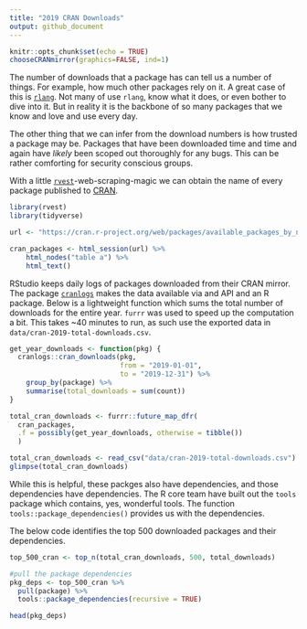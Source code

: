 ```yaml
---
title: "2019 CRAN Downloads"
output: github_document
---
```


```r
knitr::opts_chunk$set(echo = TRUE)
chooseCRANmirror(graphics=FALSE, ind=1)
```

The number of downloads that a package has can tell us a number of things. For example, how much other packages rely on it. A great case of this is [`rlang`](https://github.com/r-lib/rlang). Not many of use `rlang`, know what it does, or even bother to dive into it. But in reality it is the backbone of so many packages that we know and love and use every day. 

The other thing that we can infer from the download numbers is how trusted a package may be. Packages that have been downloaded time and time and again have _likely_ been scoped out thoroughly for any bugs. This can be rather comforting for security conscious groups.

With a little [`rvest`](https://github.com/tidyverse/rvest)-web-scraping-magic we can obtain the name of every package published to [CRAN](https://cran.r-project.org/). 

```r
library(rvest)
library(tidyverse)

url <- "https://cran.r-project.org/web/packages/available_packages_by_name.html"

cran_packages <- html_session(url) %>% 
    html_nodes("table a") %>% 
    html_text()
```

RStudio keeps daily logs of packages downloaded from their CRAN mirror. The package [`cranlogs`](https://r-hub.github.io/cranlogs) makes the data available via and API and an R package. Below is a lightweight function which sums the total number of downloads for the entire year. `furrr` was used to speed up the computation a bit. This takes ~40 minutes to run, as such use the exported data in `data/cran-2019-total-downloads.csv`. 

```r
get_year_downloads <- function(pkg) {
  cranlogs::cran_downloads(pkg, 
                           from = "2019-01-01",
                           to = "2019-12-31") %>% 
    group_by(package) %>% 
    summarise(total_downloads = sum(count))
}

total_cran_downloads <- furrr::future_map_dfr(
  cran_packages, 
  .f = possibly(get_year_downloads, otherwise = tibble())
  )
```


```r
total_cran_downloads <- read_csv("data/cran-2019-total-downloads.csv")
glimpse(total_cran_downloads)
```

While this is helpful, these packges also have dependencies, and those dependencies have dependencies. The R core team have built out the `tools` package which contains, yes, wonderful tools. The function `tools::package_dependencies()` provides us with the dependencies.

The below code identifies the top 500 downloaded packages and their dependencies.

```r
top_500_cran <- top_n(total_cran_downloads, 500, total_downloads)

#pull the package dependencies
pkg_deps <- top_500_cran %>%
  pull(package) %>%
  tools::package_dependencies(recursive = TRUE)
```


```r
head(pkg_deps)
```

